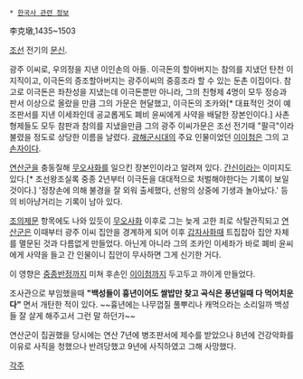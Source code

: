  * [[한국사 관련 정보]]



李克墩,1435~1503

[[조선]] 전기의 [[문신]].

광주 이씨로, 우의정을 지낸 이인손의 아들. 이극돈의 할아버지는 참의를 지냈던 탄천 이지직이고, 이극돈의 증조할아버지는 광주이씨의 중흥조라 할 수 있는 둔촌 이집이다. 참고로 이극돈은 좌찬성을 지냈는데 이극돈뿐만 아니라, 그의 친형제 4명이 모두 정승과 판서 이상으로 올랐을 만큼 그의 가문은 현달했고, 이극돈의 조카와[* 대표적인 것이 예조판서를 지낸 이세좌인데 공교롭게도 폐비 윤씨에게 사약을 배달한 장본인이다.] 사촌형제들도 모두 참판과 참의를 지냈을만큼 그의 광주 이씨가문은 조선 전기때 "팔극"이라 불렸을 정도로 상당한 이름을 날렸다. [[광해군]]시대의 주요 인물이었던 [[이이첨]]은 그의 고[[손자]]이다. 

[[연산군]]을 충동질해 [[무오사화]]를 일으킨 장본인이라고 알려져 있다. [[간신]]이라는 이미지도 있다.[* 조선왕조실록 중종 2년부터 이극돈을 대대적으로 처벌해야한다는 기록이 보일것이다.] '정창손에 의해 불경을 잘 외워 출세했다, 선왕의 상중에 기생과 놀아났다.' 등의 비아냥거리는 기록이 남아 있다.

[[조의제문]] 항목에도 나와 있듯이 [[무오사화]] 이후로 그는 늦게 고한 죄로 삭탈관직되고 [[연산군]]은 이때부터 광주 이씨 집안을 경계하게 되어 이후 [[갑자사화]]때 트집잡아 집안 자체를 멸문된 것과 다름없게 만들었다. 아닌게 아니라 그의 조카인 이세좌가 바로 폐비 윤씨에게 사약을 들고 간 인물이니 집안이 무사하면 그게 신기한 거다. 

이 영향은 [[중종반정]]까지 미쳐 후손인 [[이이첨]]까지 두고두고 까이게 만들었다. 

조사관으로 부임했을때 '''"백성들이 흉년이어도 쌀밥만 찾고 곡식은 풍년일때 다 먹어치운다"''' 면서 개탄한 적이 있다. ~~흉년에는 나무껍질 풀뿌리나 캐먹으라는 소리일까 백성들 잘 살게 해주고서 그런 말 하던가~~

연산군이 집권했을 당시에는 연산 7년에 병조판서에 제수를 받았으나 8년에 건강악화를 이유로 사직을 청했으나 반려당했고 9년에 사직하였고 그해 사망했다.

[[각주]]
